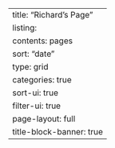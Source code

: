 ---
title: "Richard's Page"
listing:
  contents: pages
  sort: "date"
  type: grid
  categories: true
  sort-ui: true
  filter-ui: true
page-layout: full
title-block-banner: true
---